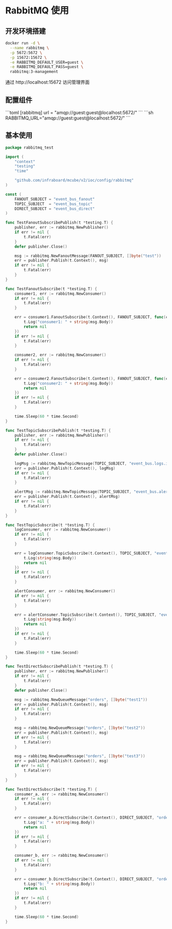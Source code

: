 
# RabbitMQ 使用

## 开发环境搭建

```sh
docker run -d \
  --name rabbitmq \
  -p 5672:5672 \
  -p 15672:15672 \
  -e RABBITMQ_DEFAULT_USER=guest \
  -e RABBITMQ_DEFAULT_PASS=guest \
  rabbitmq:3-management
```

通过 http://localhost:15672 访问管理界面

## 配置组件


<Tabs>
  <Tab label="toml">
```toml
[rabbitmq]
  url = "amqp://guest:guest@localhost:5672/"
```
  </Tab>
  <Tab label="env">
```sh
RABBITMQ_URL="amqp://guest:guest@localhost:5672/"
```
</Tab>
</Tabs>  



## 基本使用

```go
package rabbitmq_test

import (
	"context"
	"testing"
	"time"

	"github.com/infraboard/mcube/v2/ioc/config/rabbitmq"
)

const (
	FANOUT_SUBJECT = "event_bus_fanout"
	TOPIC_SUBJECT  = "event_bus_topic"
	DIRECT_SUBJECT = "event_bus_direct"
)

func TestFanoutSubscribePublish(t *testing.T) {
	publisher, err := rabbitmq.NewPublisher()
	if err != nil {
		t.Fatal(err)
	}
	defer publisher.Close()

	msg := rabbitmq.NewFanoutMessage(FANOUT_SUBJECT, []byte("test"))
	err = publisher.Publish(t.Context(), msg)
	if err != nil {
		t.Fatal(err)
	}
}

func TestFanoutSubscribe(t *testing.T) {
	consumer1, err := rabbitmq.NewConsumer()
	if err != nil {
		t.Fatal(err)
	}

	err = consumer1.FanoutSubscribe(t.Context(), FANOUT_SUBJECT, func(ctx context.Context, msg *rabbitmq.Message) error {
		t.Log("consumer1: " + string(msg.Body))
		return nil
	})
	if err != nil {
		t.Fatal(err)
	}

	consumer2, err := rabbitmq.NewConsumer()
	if err != nil {
		t.Fatal(err)
	}

	err = consumer2.FanoutSubscribe(t.Context(), FANOUT_SUBJECT, func(ctx context.Context, msg *rabbitmq.Message) error {
		t.Log("consumer2: " + string(msg.Body))
		return nil
	})
	if err != nil {
		t.Fatal(err)
	}

	time.Sleep(60 * time.Second)
}

func TestTopicSubscribePublish(t *testing.T) {
	publisher, err := rabbitmq.NewPublisher()
	if err != nil {
		t.Fatal(err)
	}
	defer publisher.Close()

	logMsg := rabbitmq.NewTopicMessage(TOPIC_SUBJECT, "event_bus.logs.info", []byte("log"))
	err = publisher.Publish(t.Context(), logMsg)
	if err != nil {
		t.Fatal(err)
	}

	alertMsg := rabbitmq.NewTopicMessage(TOPIC_SUBJECT, "event_bus.alerts.info", []byte("alert"))
	err = publisher.Publish(t.Context(), alertMsg)
	if err != nil {
		t.Fatal(err)
	}
}

func TestTopicSubscribe(t *testing.T) {
	logConsumer, err := rabbitmq.NewConsumer()
	if err != nil {
		t.Fatal(err)
	}

	err = logConsumer.TopicSubscribe(t.Context(), TOPIC_SUBJECT, "event_bus.logs.*", func(ctx context.Context, msg *rabbitmq.Message) error {
		t.Log(string(msg.Body))
		return nil
	})
	if err != nil {
		t.Fatal(err)
	}

	alertConsumer, err := rabbitmq.NewConsumer()
	if err != nil {
		t.Fatal(err)
	}

	err = alertConsumer.TopicSubscribe(t.Context(), TOPIC_SUBJECT, "event_bus.alerts.*", func(ctx context.Context, msg *rabbitmq.Message) error {
		t.Log(string(msg.Body))
		return nil
	})
	if err != nil {
		t.Fatal(err)
	}

	time.Sleep(60 * time.Second)
}

func TestDirectSubscribePublish(t *testing.T) {
	publisher, err := rabbitmq.NewPublisher()
	if err != nil {
		t.Fatal(err)
	}
	defer publisher.Close()

	msg := rabbitmq.NewQueueMessage("orders", []byte("test1"))
	err = publisher.Publish(t.Context(), msg)
	if err != nil {
		t.Fatal(err)
	}

	msg = rabbitmq.NewQueueMessage("orders", []byte("test2"))
	err = publisher.Publish(t.Context(), msg)
	if err != nil {
		t.Fatal(err)
	}

	msg = rabbitmq.NewQueueMessage("orders", []byte("test3"))
	err = publisher.Publish(t.Context(), msg)
	if err != nil {
		t.Fatal(err)
	}
}

func TestDirectSubscribe(t *testing.T) {
	consumer_a, err := rabbitmq.NewConsumer()
	if err != nil {
		t.Fatal(err)
	}

	err = consumer_a.DirectSubscribe(t.Context(), DIRECT_SUBJECT, "orders", func(ctx context.Context, msg *rabbitmq.Message) error {
		t.Log("a: " + string(msg.Body))
		return nil
	})
	if err != nil {
		t.Fatal(err)
	}

	consumer_b, err := rabbitmq.NewConsumer()
	if err != nil {
		t.Fatal(err)
	}

	err = consumer_b.DirectSubscribe(t.Context(), DIRECT_SUBJECT, "orders", func(ctx context.Context, msg *rabbitmq.Message) error {
		t.Log("b: " + string(msg.Body))
		return nil
	})
	if err != nil {
		t.Fatal(err)
	}

	time.Sleep(60 * time.Second)
}
```